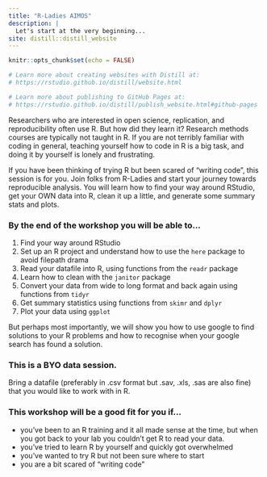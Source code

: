 ```yaml
---
title: "R-Ladies AIMOS"
description: |
  Let's start at the very beginning...
site: distill::distill_website
---
```


```r
knitr::opts_chunk$set(echo = FALSE)

# Learn more about creating websites with Distill at:
# https://rstudio.github.io/distill/website.html

# Learn more about publishing to GitHub Pages at:
# https://rstudio.github.io/distill/publish_website.html#github-pages

```

Researchers who are interested in open science, replication, and reproducibility often use R. But how did they learn it? Research methods courses are typically not taught in R.  If you are not terribly familiar with coding in general, teaching yourself how to code in R is a big task, and doing it by yourself is lonely and frustrating. 

If you have been thinking of trying R but been scared of "writing code", this session is for you. Join folks from R-Ladies and start your journey towards reproducible analysis. You will learn how to find your way around RStudio, get your OWN data into R, clean it up a little, and generate some summary stats and plots. 


### By the end of the workshop you will be able to... 

1. Find your way around RStudio 
1. Set up an R project and understand how to use the `here` package to avoid filepath drama
1. Read your datafile into R, using functions from the `readr` package
1. Learn how to clean with the `janitor` package 
1. Convert your data from wide to long format and back again using functions from `tidyr`
1. Get summary statistics using functions from `skimr` and `dplyr` 
1. Plot your data using `ggplot` 

But perhaps most importantly, we will show you how to use google to find solutions to your R problems and how to recognise when your google search has found a solution. 

### This is a BYO data session. 

Bring a datafile (preferably in .csv format but .sav, .xls, .sas are also fine) that you would like to work with in R. 

### This workshop will be a good fit for you if… 

- you’ve been to an R training and it all made sense at the time, but when you got back to your lab you couldn’t get R to read your data. 
- you’ve tried to learn R by yourself and quickly got overwhelmed 
- you’ve wanted to try R but not been sure where to start
- you are a bit scared of “writing code”




